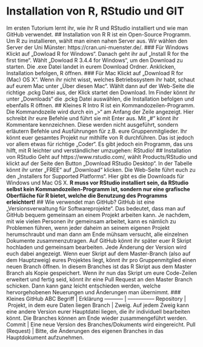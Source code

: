 # Installation von R, RStudio und GIT
Im ersten Tutorium lernt ihr, wie ihr R und RStudio installiert und wie man GitHub verwendet.
## Installation von R
R ist ein Open-Source Programm. Um R zu installieren, wählt man einen nahen Server aus. Wir wählen den Server der Uni Münster: https://cran.uni-muenster.de/.
### Für Windows
Klickt auf „Dowload R for Windows“. Danach geht ihr auf „Install R for the first time“. Wählt „Dowload R 3.4.4 for Windows“, um den Download zu starten. Die .exe Datei landet in eurem Download Ordner. Anklicken, Installation befolgen, R öffnen.
### Für Mac
Klickt auf „Download R for (Mac) OS X“. Wenn ihr nicht wisst, welches Betriebssystem ihr habt, schaut auf eurem Mac unter „Über diesen Mac“. Wählt dann auf der Web-Seite die richtige .pckg Datei aus, der Klick startet den Download. Im Finder könnt ihr unter „Downloads“ die .pckg Datei auswählen, die Installation befolgen und ebenfalls R öffnen.
## Kleines R Intro
R ist ein Kommandozeilen-Programm. Die Kommandozeile wird durch ein „>“ am Anfang der Zeile angezeigt. Hier schreibt ihr eure Befehle und führt sie mit Enter aus. Mit „#“ könnt ihr Kommentare kennzeichnen. Diese werden nicht ausgeführt, sondern erläutern Befehle und Ausführungen für z.B. eure Gruppenmitglieder.
Ihr könnt euer gesamtes Projekt nur mithilfe von R durchführen. Das ist jedoch vor allem etwas für richtige „Coder“. Es gibt jedoch ein Programm, das uns hilft, mit R leichter und verständlicher umzugehen: RStudio!
## Installation von RStudio
Geht auf https://www.rstudio.com/, wählt Products/RStudio und klickt auf der Seite den Button „Download RStudio Desktop“. In der Tabelle könnt ihr unter „FREE“ auf „Download“ klicken. Die Web-Seite führt euch zu den „Installers for Supported Platforms“. Hier gibt es die Downloads für Windows und Mac OS X.
**R muss vor RStudio installiert sein, da RStudio selbst kein Kommandozeilen-Programm ist, sondern nur eine grafische Oberfläche für R bietet, welche die Benutzung des Programms erleichtert!**
## Wie verwendet man GitHub?
GitHub ist eine „Versionsverwaltung für Softwareprojekte“. Das bedeutet, dass man auf GitHub bequem gemeinsam an einem Projekt arbeiten kann. Je nachdem, mit wie vielen Personen ihr gemeinsam arbeitet, kann es nämlich zu Problemen führen, wenn jeder daheim an seinem eigenen Projekt herumschraubt und man dann am Ende mühsam versucht, alle einzelnen Dokumente zusammenzutragen.
Auf GitHub könnt ihr später euer R Skript hochladen und gemeinsam bearbeiten. Jede Änderung der Version wird euch dabei angezeigt. Wenn euer Skript auf dem Master-Branch (also auf dem Hauptzweig) eures Projektes liegt, könnt ihr pro Gruppenmitglied einen neuen Branch öffnen. In diesem Branches ist das R Skript aus dem Master Branch als Kopie gespeichert. Wenn ihr nun das Skript um eure Code-Zeilen erweitert und fertig seid, könnt ihr eine Pull Request an den Master Branch schicken. Dann kann ganz leicht entschieden werden, welche hervorgehobenen Neuerungen und Änderungen man übernimmt.
### Kleines GitHub ABC
Begriff | Erklärung
––––––– | ––––––––––
Repository | Projekt, in dem eure Daten liegen
Branch | Zweig. Auf jedem Zweig kann eine andere Version eurer Hauptdatei liegen, die ihr individuell bearbeiten könnt. Die Branches können am Ende wieder zusammengeführt werden.
Commit | Eine neue Version des Branches/Dokuments wird eingereicht.
Pull (Request) | Bitte, die Änderungen des eigenen Branches in das Hauptdokument aufzunehmen.


